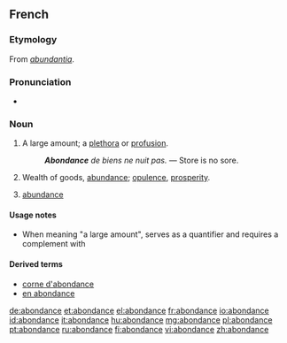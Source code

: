 ==French==

===Etymology===
From {{etyl|la|fr}} ''[[abundantia]]''.

===Pronunciation===
* {{audio|Fr-abondance.ogg|Audio}}

===Noun===
{{fr-noun|f}}
# A large amount; a [[plethora]] or [[profusion]].
#: '''''Abondance''' de biens ne nuit pas.'' — Store is no sore.
# Wealth of goods, [[abundance]]; [[opulence]], [[prosperity]].
# {{sciences}} [[abundance]]

====Usage notes====
* When meaning "a large amount", {{term||abondance}} serves as a quantifier and requires a complement with {{term|de}}

====Derived terms====
* [[corne d'abondance]]
* [[en abondance]]

[[de:abondance]]
[[et:abondance]]
[[el:abondance]]
[[fr:abondance]]
[[io:abondance]]
[[id:abondance]]
[[it:abondance]]
[[hu:abondance]]
[[mg:abondance]]
[[pl:abondance]]
[[pt:abondance]]
[[ru:abondance]]
[[fi:abondance]]
[[vi:abondance]]
[[zh:abondance]]